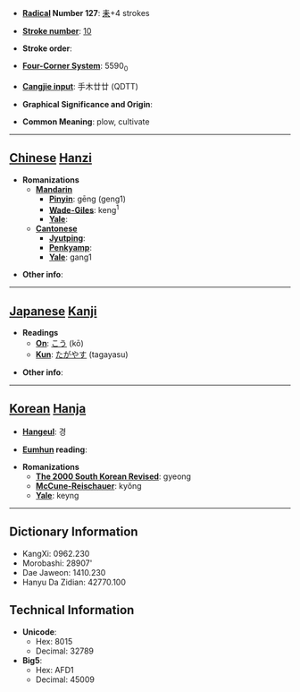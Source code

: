 * '''[[Wiktionary:Chinese radical index| Radical]] Number 127''': [[Wiktionary:Chinese radical index 耒|耒]]+4 strokes

* '''[[Wiktionary:Chinese total strokes index|Stroke number]]''': [[Wiktionary:Chinese total strokes index 10|10]]

* '''Stroke order''': 

* '''[[Wiktionary:Chinese four corner index|Four-Corner System]]''': 5590<sub>0</sub>

* '''[[Wiktionary:Chinese Cangjie index|Cangjie input]]''': 手木廿廿 (QDTT)

* '''Graphical Significance and Origin''': 

* '''Common Meaning''': plow, cultivate

----

== [[Chinese]] [[Hanzi]] ==

* '''Romanizations'''
** '''[[Mandarin]]'''
*** '''[[Pinyin]]''': gēng (geng1)
*** '''[[Wade-Giles]]''': keng<sup>1</sup>
*** '''[[Yale]]''': 
** '''[[Cantonese]]'''
*** '''[[Jyutping]]''':
*** '''[[Penkyamp]]''': 
*** '''[[Yale]]''': gang1

* '''Other info''': 

----

== [[Japanese]] [[Kanji]] ==

* '''Readings'''
** '''[[On]]''': [[こう]] (kō)
** '''[[Kun]]''': [[たがやす]] (tagayasu)

* '''Other info''':  

----

== [[Korean]] [[Hanja]] ==

* '''[[Hangeul]]''': 경

* '''[[Eumhun]] reading''': 

* '''Romanizations'''
** '''[[The 2000 South Korean Revised Romanization|The 2000 South Korean Revised]]''': gyeong
** '''[[McCune-Reischauer]]''': kyŏng
** '''[[Yale]]''': keyng

----

== Dictionary Information ==

* KangXi: 0962.230
* Morobashi: 28907'
* Dae Jaweon: 1410.230
* Hanyu Da Zidian: 42770.100

== Technical Information ==

* '''Unicode''':
** Hex: 8015
** Decimal: 32789
* '''Big5''':
** Hex: AFD1
** Decimal: 45009